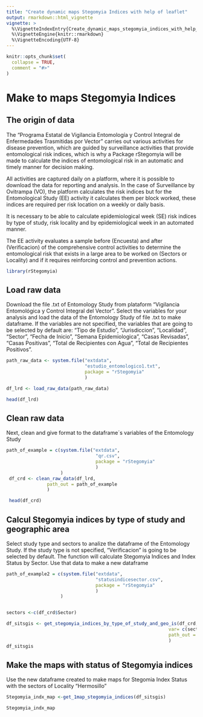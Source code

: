 ```yaml
---
title: "Create dynamic maps Stegomyia Indices with help of leaflet"
output: rmarkdown::html_vignette
vignette: >
  %\VignetteIndexEntry{Create_dynamic_maps_stegomyia_indices_with_help_of_leaflet}
  %\VignetteEngine{knitr::rmarkdown}
  %\VignetteEncoding{UTF-8}
---
```



```r
knitr::opts_chunk$set(
  collapse = TRUE,
  comment = "#>"
)
```
#  Make to maps Stegomyia Indices

## The origin of data


The "Programa Estatal de Vigilancia Entomología y Control Integral de Enfermedades Trasmitidas por Vector" carries out various activities for disease prevention, which are guided by surveillance activities that provide entomological risk indices, which is why a Package rStegomyia will be made to calculate the indices of entomological risk in an automatic and timely manner for decision making.

All activities are captured daily on a platform, where it is possible to download the data for reporting and analysis. In the case of Surveillance by Ovitrampa (VO), the platform calculates the risk indices but for the Entomological Study (EE) activity it calculates them per block worked, these indices are required per risk location on a weekly or daily basis.

It is necessary to be able to calculate epidemiological week (SE) risk indices by type of study, risk locality and by epidemiological week in an automated manner.

The EE activity evaluates a sample before (Encuesta) and after (Verificacion) of the comprehensive control activities to determine the entomological risk that exists in a large area to be worked on (Sectors or Locality) and if it requires reinforcing control and prevention actions.

```r
library(rStegomyia)
```
## Load raw data 

Download the file .txt of Entomology Study from plataform "Vigilancia Entomológica y Control Integral del Vector".
Select the variables for your analysis and load the data of the Entomology Study of file .txt  to make dataframe.
If the variables are not specified, the variables that are going to be selected by default are:  "Tipo de Estudio", "Jurisdiccion", "Localidad", "Sector", "Fecha de Inicio", "Semana Epidemiologica", "Casas Revisadas", "Casas Positivas", "Total de Recipientes con Agua", "Total de Recipientes Positivos".

```r
path_raw_data <- system.file("extdata",
                             "estudio_entomologico1.txt",
                             package = "rStegomyia"
                             )

df_lrd <- load_raw_data(path_raw_data)

head(df_lrd)
```
## Clean raw data

Next, clean and give format to the dataframe´s variables of the Entomology Study  

```r
path_of_example = c(system.file("extdata",
                                 "qr.csv",
                                 package = "rStegomyia"
                                 )
                    )
 df_crd <- clean_raw_data(df_lrd,
               path_out = path_of_example
               )

 head(df_crd)

```
## Calcul Stegomyia indices by type of study and geographic area  

Select study type and sectors to analize the dataframe of the Entomology Study. If the study type is not specified, "Verificacion" is going to be selected by default. The function will calculate Stegomyia Indices  and Index Status by Sector. Use that data to make a new dataframe
```r
path_of_example2 = c(system.file("extdata",
                                 "statusindicesector.csv",
                                 package = "rStegomyia"
                                 )
                    )


sectors <-c(df_crd$Sector)

df_sitsgis <- get_stegomyia_indices_by_type_of_study_and_geo_is(df_crd,
                                                            var= c(sectors),
                                                            path_out = path_of_example2
                                                            )
df_sitsgis

```
## Make the maps with status of Stegomyia indices 

Use the new dataframe created to make maps for Stegomia Index Status with the sectors of Locality "Hermosillo"

```r

Stegomyia_indx_map <-get_1map_stegomyia_indices(df_sitsgis)

Stegomyia_indx_map
```

